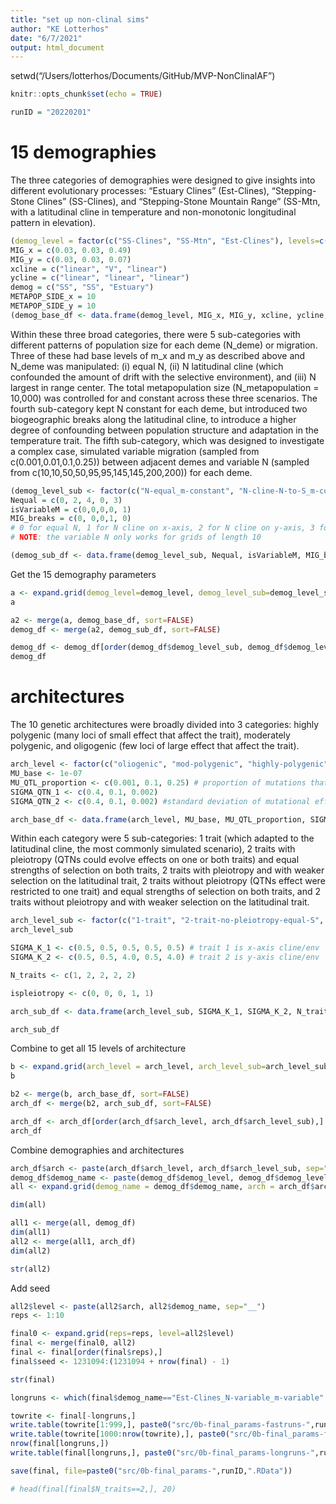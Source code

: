 ```yaml
---
title: "set up non-clinal sims"
author: "KE Lotterhos"
date: "6/7/2021"
output: html_document
---
```


setwd("/Users/lotterhos/Documents/GitHub/MVP-NonClinalAF")

```r
knitr::opts_chunk$set(echo = TRUE)
```

```r
runID = "20220201"
```

# 15 demographies
The three categories of demographies were designed to give insights into different evolutionary processes: “Estuary Clines” (Est-Clines), “Stepping-Stone Clines” (SS-Clines), and  “Stepping-Stone Mountain Range” (SS-Mtn,  with a latitudinal cline in temperature and non-monotonic longitudinal pattern in elevation).

```r
(demog_level = factor(c("SS-Clines", "SS-Mtn", "Est-Clines"), levels=c("SS-Clines", "SS-Mtn", "Est-Clines"), ordered=TRUE))
MIG_x = c(0.03, 0.03, 0.49)
MIG_y = c(0.03, 0.03, 0.07)
xcline = c("linear", "V", "linear")
ycline = c("linear", "linear", "linear")
demog = c("SS", "SS", "Estuary")
METAPOP_SIDE_x = 10
METAPOP_SIDE_y = 10
(demog_base_df <- data.frame(demog_level, MIG_x, MIG_y, xcline, ycline, demog, METAPOP_SIDE_x, METAPOP_SIDE_y))
```

Within these three broad categories, there were 5 sub-categories with different patterns of population size for each deme (N_deme) or migration. Three of these had base levels of m_x and m_y as described above and N_deme was manipulated: (i) equal N, (ii) N latitudinal cline (which confounded the amount of drift with the selective environment), and (iii) N largest in range center. The total metapopulation size (N_metapopulation = 10,000) was controlled for and constant across these three scenarios. The fourth sub-category kept N constant for each deme, but introduced two biogeographic breaks along the latitudinal cline, to introduce a higher degree of confounding between population structure and adaptation in the temperature trait. The fifth sub-category, which was designed to investigate a complex case, simulated variable migration (sampled from c(0.001,0.01,0.1,0.25)) between adjacent demes and variable N (sampled from c(10,10,50,50,95,95,145,145,200,200)) for each deme. 

```r
(demog_level_sub <- factor(c("N-equal_m-constant", "N-cline-N-to-S_m-constant", "N-cline-center-to-edge_m-constant", "N-equal_m_breaks", "N-variable_m-variable"), levels=c("N-equal_m-constant", "N-cline-N-to-S_m-constant", "N-cline-center-to-edge_m-constant", "N-equal_m_breaks", "N-variable_m-variable"), ordered=TRUE))
Nequal = c(0, 2, 4, 0, 3)
isVariableM = c(0,0,0,0, 1)
MIG_breaks = c(0, 0,0,1, 0)
# 0 for equal N, 1 for N cline on x-axis, 2 for N cline on y-axis, 3 for variable N, 4 for N largest in range center
# NOTE: the variable N only works for grids of length 10

(demog_sub_df <- data.frame(demog_level_sub, Nequal, isVariableM, MIG_breaks))
```

Get the 15 demography parameters
```r
a <- expand.grid(demog_level=demog_level, demog_level_sub=demog_level_sub)
a

a2 <- merge(a, demog_base_df, sort=FALSE)
demog_df <- merge(a2, demog_sub_df, sort=FALSE)

demog_df <- demog_df[order(demog_df$demog_level_sub, demog_df$demog_level),]
demog_df
```

# architectures

The 10 genetic architectures were broadly divided into 3 categories: highly polygenic (many loci of small effect that affect the trait), moderately polygenic, and oligogenic (few loci of large effect that affect the trait). 

```r
arch_level <- factor(c("oliogenic", "mod-polygenic", "highly-polygenic"), ordered=TRUE)
MU_base <- 1e-07
MU_QTL_proportion <- c(0.001, 0.1, 0.25) # proportion of mutations that are QTNs
SIGMA_QTN_1 <- c(0.4, 0.1, 0.002)
SIGMA_QTN_2 <- c(0.4, 0.1, 0.002) #standard deviation of mutational effect size - for trait 2

arch_base_df <- data.frame(arch_level, MU_base, MU_QTL_proportion, SIGMA_QTN_1, SIGMA_QTN_2)
```

Within each category were 5 sub-categories: 1 trait (which adapted to the latitudinal cline, the most commonly simulated scenario), 2 traits with pleiotropy (QTNs could evolve effects on one or both traits) and equal strengths of selection on both traits, 2 traits with pleiotropy and with weaker selection on the latitudinal trait, 2 traits without pleiotropy (QTNs effect were restricted to one trait) and equal strengths of selection on both traits, and 2 traits without pleiotropy and with weaker selection on the latitudinal trait.


```r
arch_level_sub <- factor(c("1-trait", "2-trait-no-pleiotropy-equal-S", "2-trait-no-pleiotropy-unequal-S", "2-trait-pleiotropy-equal-S", "2-trait-pleiotropy-unequal-S"), levels=c("1-trait", "2-trait-no-pleiotropy-equal-S", "2-trait-no-pleiotropy-unequal-S", "2-trait-pleiotropy-equal-S", "2-trait-pleiotropy-unequal-S"), ordered=TRUE)
arch_level_sub

SIGMA_K_1 <- c(0.5, 0.5, 0.5, 0.5, 0.5) # trait 1 is x-axis cline/env
SIGMA_K_2 <- c(0.5, 0.5, 4.0, 0.5, 4.0) # trait 2 is y-axis cline/env

N_traits <- c(1, 2, 2, 2, 2)

ispleiotropy <- c(0, 0, 0, 1, 1)

arch_sub_df <- data.frame(arch_level_sub, SIGMA_K_1, SIGMA_K_2, N_traits, ispleiotropy)

arch_sub_df
```


Combine to get all 15 levels of architecture
```r
b <- expand.grid(arch_level = arch_level, arch_level_sub=arch_level_sub)
b

b2 <- merge(b, arch_base_df, sort=FALSE)
arch_df <- merge(b2, arch_sub_df, sort=FALSE)

arch_df <- arch_df[order(arch_df$arch_level, arch_df$arch_level_sub),]
arch_df
```

Combine demographies and architectures
```r
arch_df$arch <- paste(arch_df$arch_level, arch_df$arch_level_sub, sep="_")
demog_df$demog_name <- paste(demog_df$demog_level, demog_df$demog_level_sub, sep="_")
all <- expand.grid(demog_name = demog_df$demog_name, arch = arch_df$arch)

dim(all)

all1 <- merge(all, demog_df)
dim(all1)
all2 <- merge(all1, arch_df)
dim(all2)

str(all2)
```

Add seed 
```r
all2$level <- paste(all2$arch, all2$demog_name, sep="__")
reps <- 1:10

final0 <- expand.grid(reps=reps, level=all2$level)
final <- merge(final0, all2)
final <- final[order(final$reps),]
final$seed <- 1231094:(1231094 + nrow(final) - 1)

str(final)
```


```r
longruns <- which(final$demog_name=="Est-Clines_N-variable_m-variable" | final$demog_name=="Est-Clines_N-equal_m_breaks")

towrite <- final[-longruns,]
write.table(towrite[1:999,], paste0("src/0b-final_params-fastruns-",runID,".txt"), row.names=FALSE)
write.table(towrite[1000:nrow(towrite),], paste0("src/0b-final_params-fastruns-",runID,"-b.txt"), row.names=FALSE)
nrow(final[longruns,])
write.table(final[longruns,], paste0("src/0b-final_params-longruns-",runID,".txt"), row.names=FALSE)

save(final, file=paste0("src/0b-final_params-",runID,".RData"))

# head(final[final$N_traits==2,], 20)
```

